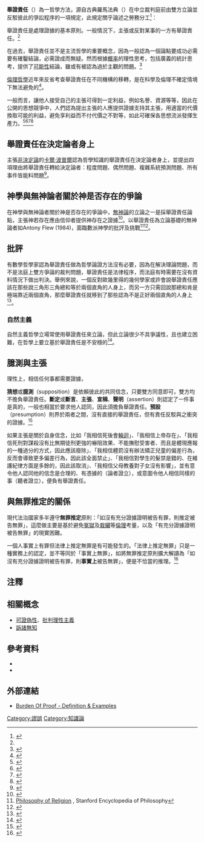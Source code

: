 '''舉證責任'''（{{lang-en|burden of proof}}）為一哲學方法，源自古典羅馬法典（{{lang-la|onus probandi}}）在中立裁判庭前由雙方立論並反駁彼此的爭訟程序的一項規定，此規定關乎論述之勞務分工<ref name="BunninYu2008">{{cite book|author1=Nicholas Bunnin|author2=Jiyuan Yu|title=The Blackwell Dictionary of Western Philosophy|url=http://books.google.com/books?id=LdbxabeToQYC&pg=PA93|date=15 April 2008|publisher=John Wiley & Sons|language=en|isbn=978-0-470-99721-5|pages=92–93|quote=Philosophical method [Latin onus probandi]  Originating in classical Roman law, an adversary proceeding where one party tries to establish and another to rebut some charge before a neutral adjudicative tribunal. The term has come to refer to a rule concering the division of labor of argumentation. Suppose A and B represent two competing views. If A has a favorable position, B will be required to produce strong arguments to defend its less favorable position. This is to say, A sets burden of proof on B. If B cannot shift this burden, its positioin is defeated, even though it might be right. On the other hand, if B puts forward arugments that show that its position is stronger than A's, then it transfers the burden of proof to A. It is a basic rule of dealing with evidence. Normally any position that argues for or against something has the burden. For instance, because common sense usually has an intuitive appeal prior to argument, any philosophical position standing against common sense bears the burden of proof.}}</ref>：

{{quote|假設A和B分別代表兩種對立觀點。如果A取得有利的位置，B將被要求出有力的論點來捍衛自己不太有利的位置，那麼是A將舉證責任設在B的身上。如果B不能移轉舉證責任，那麼其觀點就被擊敗，即使其觀點有可能是正確的。反過來說，如果B提出比A更強的論點，那麼B就轉移舉證責任給A。}}

舉證責任是處理證據的基本原則。一般情況下，主張或反對某事的一方有舉證責任。<ref name="BunninYu2008"/>

在過去，舉證責任並不是主流哲學的重要概念，因為一般認為一個論點要成功必需要有確鑿結論，必需證成而無疑。然而根據[[概率|概率]]的理性思考，包括廣義的統計思考，提供了[[可能性|可能性]]結論，雖或有被認為過於主觀的問題。<ref name="Walton2014">{{cite book|author=Douglas Walton|title=Burden of Proof, Presumption and Argumentation|url=http://books.google.com/books?id=NjiNAwAAQBAJ&pg=PA122|date=30 June 2014|publisher=Cambridge University Press|isbn=978-1-107-04662-7|page=122|quote=Burden of proof did not seem to be an important concept in mainstream philosophy in the past because it was generally assumed that in order for an argument to be successful it has to be a conclusive argument, in some sense meaning that it proves its conclusion beyond doubt. ... Reasoning based on probability, broadly of the statisical kind was reluctantly allowed, but defeasible reasoning of the kind that only offer plausibility of a conclusion was seen as too subjective to be admitted as justification for rational acceptance. The impracticality of this view of the matter has long been implicitly recognized by law, where burden of proof is one of the most important factors in aiding courts to use reasoned argumentation at a conclusion. In typical cases of reasoning based on legal evidence, there is inconsistenncy and uncertainty in the evidence on both sides of a disputed issue, making a conclusive proof for one side an unrealistic requirements.}}</ref>

[[倫理哲學|倫理哲學]]近年來反省考查舉證責任在不同機構的移轉，是在科學及倫理不確定情境下無法避免的<ref name="Gaskins1992">{{cite book|author=Richard H. Gaskins|title=Burdens of Proof in Modern Discourse|url=http://books.google.com/books?id=533mp9HXjsoC|year=1992|publisher=Yale University Press|isbn=978-0-300-06306-6}}</ref>。

{{cn|[[知識論|知識論]]爭議中一般共識：試圖要他人接受一件事的人有義務為那件事提供適當理據。}}

一般而言，讓他人接受自己的主張可得到一定利益，例如名譽、資源等等，因此在公開的思想競爭中，人們認為提出主張的人應提供證據支持其主張，用適當的代價換取可能的利益，避免享利益而不付代價之不對等，如此可確保各思想流派發揮生產力。<ref>{{cite journal |last=Goldman |first=Alvin |year=1994 |title=Argumentation and Social Epistemology |journal=[[Journal_of_Philosophy|Journal of Philosophy]] |volume=91 |issue=1 |pages=27–49 |jstor=2940949 }}</ref><ref>{{cite book |last=Eemeren |first=Frans van |authorlink2=Rob Grootendorst |last2=Grootendorst |first2=Rob |year=2004 |title=A Systematic Theory of Argumentation |url=https://archive.org/details/systematictheory00eeme_705 |location=Cambridge |publisher=Cambridge University Press |isbn=0521830753 |page=[https://archive.org/details/systematictheory00eeme_705/page/n68 60] |quote=[t]here is no point in venturing to resolve a difference of opinion through an argumentative exchange of views if there is no mutual commitment to a common starting point. }}</ref><ref>{{cite book |last=Brandom |first=Robert |year=1994 |title=Making it Explicit |url=https://archive.org/details/makingitexplicit00bran_889 |location=Cambridge |publisher=Harvard University Press |page=[https://archive.org/details/makingitexplicit00bran_889/page/n245 222] |isbn=067454319X |quote=[t]here are sentence types that would require a great deal of work for one to get into a position to challenge, such as 'Red is a color,' 'There have been black dogs,' 'Lighting frequently precedes thunder,' and similar commonplaces. These are treated as 'free moves' by members of our speech community—they are available to just about anyone any time to use as premises, to assert unchallenged. }}</ref><ref>{{cite book |last=Adler |first=Jonathan |year=2002 |title=Belief’s Own Ethics |location=Cambridge |publisher=MIT Press |pages=164–167 |isbn=0262011921 }}</ref>

==舉證責任在決定論者身上==
主張[[非決定論|非決定論]]的[[卡爾·波普爾|卡爾·波普爾]]認為哲學知識的舉證責任在決定論者身上，並提出四項理由將舉證責任轉給決定論者：程度問題、偶然問題、複雜系統預測問題、所有事件皆能料問題<ref name="Keuth2005">{{cite book|author=Herbert Keuth|title=The Philosophy of Karl Popper|url=http://books.google.com/books?id=wxzoBfQYhYAC&pg=PA271|year=2005|publisher=Cambridge University Press|isbn=978-0-521-54830-4|page=271}}</ref>。

==神學與無神論者關於神是否存在的爭論==
{{seealso|天體茶壺}}
在神學與無神論者關於神是否存在的爭論中，[[無神論|無神論]]的立論之一是採舉證責任論點，主張神若存在應由信仰者提供神存在之證據<ref name="atheism_Britannica">{{cite encyclopedia | title=[http://www.britannica.com/EBchecked/topic/40634/atheism/38266/Atheism-and-theism atheism] | encyclopedia=Encyclopaedia Britannica（大英百科全書） | publisher= Encyclopaedia Britannica Online Academic Edition （大英線上英文學術版） | accessdate=2014-09-27| year=2014| quote=An atheist who argues in this manner may also make a distinctive burden-of-proof argument. Given that God (if there is one) is by definition a very recherché reality—a reality that must be (for there to be such a reality) transcendent to the world—the burden of proof is not on the atheist to give grounds for believing that there is no reality of that order. Rather, the burden of proof is on the believer to give some evidence for God’s existence—i.e., that there is such a reality. Given what God must be, if there is a God, the theist needs to present the evidence, for such a very strange reality. He needs to show that there is more in the world than is disclosed by common experience. The empirical method, and the empirical method alone, such an atheist asserts, affords a reliable method for establishing what is in fact the case. To the claim of the theist that there are in addition to varieties of empirical facts “spiritual facts” or “transcendent facts,” such as it being the case that there is a supernatural, self-existent, eternal power, the atheist can assert that such “facts” have not been shown.}}</ref>。以舉證責任為立論基礎的無神論者如Antony Flew (1984)，面臨數派神學的批評及挑戰<ref>[http://plato.stanford.edu/entries/philosophy-religion/ Philosophy of Religion] {{Wayback|url=http://plato.stanford.edu/entries/philosophy-religion/ |date=20180611152004 }}, Stanford Encyclopedia of Philosophy</ref><ref name="OppyTrakakis2014">{{cite book|author1=Graham Oppy|author2=N. N. Trakakis|title=Twentieth-Century Philosophy of Religion The History of Western Philosophy of Religion|url=http://books.google.com/books?id=bG1_BAAAQBAJ&pg=PA305|date=11 September 2014|publisher=Routledge|isbn=978-1-317-54639-9|pages=305–}}</ref>。

==批評==
有數學哲學家認為舉證責任做為哲學論證方法沒有必要，因為在解決理論問題，而不是法庭上雙方爭論的裁判問題，舉證責任是法律程序，而法庭有時需要在沒有資料情況下做出判決。舉例來說，一個反對歐幾里得的幾何學家或許會說舉證責任應該在那些說三角形三角總和等於兩個直角的人身上，而另一方只需回說那總和肯是極端靠近兩個直角，那麼舉證責任就移到了那些認為不是正好兩個直角的人身上<ref name="PeirceGruyter1976">{{cite book|author1=Charles Sanders Peirce|author2=Mouton De Gruyter|author3=Walter De Gruyter Incorporated|title=Mathematical Philosophy|url=http://books.google.com/books?id=aLxTkSob9UMC&pg=PA73|date=1 January 1976|publisher=Walter de Gruyter|language=en|isbn=978-3-11-080588-8|page=73|quote=The burden of proof is strictly an affair of legal procedure, where, owing to the necessity of deciding each case one way or the other, certain rules of presumptions are adopted by courts. there is something analogous in other cases in which questions must be decided, and in which there are some recognized rules for deciding them in the absence of data. But a purely theoretical question need to be decided at all, and therefore, in such a case, there is no "burden of proof." The person who talks of it may mean to say that there is some vague improbability in the proposition he opposes, which may be true. But then he should state his argument just as it really is, so that its true force or weakness may appear. For example, a noneuclidean geometer might say that the burden of proof is upon whoever says that the sum of angels of a triangle is that of two right angles; to which his opponent will answer that it is certainly extremely near that, and that the burden of proof is upon whoever says it is not exactly so.}}</ref>。

===自然主義===
自然主義哲學立場常使用舉證責任來立論，但此立論很少不具爭議性，且也建立困難，在哲學上要立基於舉證責任是不安穩的<ref name="Chambliss2013">{{cite book|author=J.J. Chambliss|title=Philosophy of Education An Encyclopedia|url=http://books.google.com/books?id=HzKTbwprbqYC&pg=PA429|date=4 July 2013|publisher=Routledge|language=en|isbn=978-1-136-51168-4|page=429|quote=Naturalism... Criticism ...Finally, burden-of-proof claims are rarely uncontroversial, and always difficult to eastablish. It is philosophically precarious to rest one's case on a burden of proof. }}</ref>。

== 臆測與主張 ==
理性上，相信任何事都需要證據，{{cn|不證自明的事要訴諸最基本的理性直覺，非不證自明的事則要以經驗證據作為基礎、或由其他已知的事證明或論證作為基礎。}}

{{cn|理性上來說，如有充分證據顯示某事為真，應相信某事為真；如有充分證據顯示某事為假，應相信某事為假；如無充分證據顯示某事為真、亦無充分證據顯示某事為假，應對某事之真假存疑。「不相信某事（為真）」經常用於描述對某事真假存疑的想法，然而有時也指「相信某事為假」，須視具體情況判斷。}}

'''猜想'''或'''臆測'''（supposition）是依賴彼此的共同信念，只要雙方同意即可，雙方均不擔負舉證責任。'''斷定'''或'''斷言'''、'''主張'''、'''宣稱'''、'''聲明'''（assertion）則認定了一件事是真的，一般也相當於要求他人認同，因此須擔負舉證責任。'''預設'''（presumption）則界於兩者之間，沒有直接的舉證責任，但有責任反駁與之衝突的證據。<ref>{{cite book|author=Douglas Walton|title=Argumentation Schemes for Presumptive Reasoning|year=2013|publisher=Routledge|pages=17-28|isbn=113668705X|language=en}}</ref>

如果主張是關於自身信念，比如「我相信死後會[[輪迴|輪迴]]」、「我相信上帝存在」、「我相信死刑對謀殺沒有比無期徒刑更強的嚇阻效果、不能撫慰受害者、而且是體現應報的一種過分的方式，因此應該廢除」、「我相信體罰沒有辦法矯正兒童的偏差行為，反而會導致更多偏差行為，因此該全面禁止」、「我相信對學生的髮禁是錯的、在維護紀律方面是多餘的，因此該取消」、「我相信父母教養對子女沒有影響」，並有意令他人認同他的信念是合理的、有憑據的（論者證立），或意圖令他人相信同樣的事（聽者證立），便負有舉證責任。

== 與無罪推定的關係 ==
{{seealso|無罪推定|舉證責任 (法律)}}
現代法治國家多半遵守'''無罪推定'''原則：「如沒有充分證據證明被告有罪，則推定被告無罪」，這麼做主要是基於避免[[冤獄|冤獄]]及[[栽贜|栽贜]]等[[倫理|倫理]]考量，以及「有充分證據證明被告無罪」的現實困難。

一個人事實上有罪但法律上推定無罪是有可能發生的。「法律上推定無罪」只是一種實務上的認定，並不等同於「事實上無罪」，如將無罪推定原則擴大解讀為「如沒有充分證據證明被告有罪，則'''事實上'''被告無罪」，便是不恰當的推理。<ref>{{cite book|author=Dov M. Gabbay|title=Handbook of Philosophical Logic: Volume 13|year=2006|publisher=Springer|isbn=1402035217|coauthors=Franz Guenthner|language=en}}</ref>

== 注釋 ==
{{reflist}}

== 相關概念 ==
* [[可證偽性|可證偽性]]、[[批判理性主義|批判理性主義]]
* [[訴諸無知|訴諸無知]]

== 參考資料 ==
* {{cite book|author=Douglas Walton|title=Argumentation Schemes for Presumptive Reasoning|year=2013|publisher=Routledge|isbn=113668705X|language=en}}
* {{cite book|author=Mojtaba Kazazi|title=Burden of Proof and Related Issues: A Study on Evidence Before International Tribunals|year=1996|publisher=Martinus Nijhoff Publishers|isbn=904110142X|language=en}}

== 外部連結 ==
* {{en}}[https://www.logicalfallacies.org/burden-of-proof.html Burden Of Proof - Definition & Examples]{{Wayback|url=https://www.logicalfallacies.org/burden-of-proof.html|date=20211016000946}}

{{批判性思考}}

[[Category:謬誤|Category:謬誤]]
[[Category:知識論|Category:知識論]]